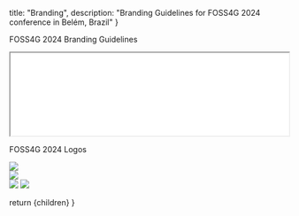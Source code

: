
  title: "Branding",
  description: "Branding Guidelines for FOSS4G 2024 conference in Belém, Brazil"
}

<Heading color="red" bubble>FOSS4G 2024 Branding Guidelines</Heading>

<div className="border-4 border-f4g_red">
  <iframe
    className="pdf sm:h-[800px] h-[400px]"
    src="/foss4g-2024-branding-guidelines.pdf"
    width="100%"
  ></iframe>
</div>

<Heading color="green">FOSS4G 2024 Logos</Heading>

<div className="grid grid-cols-1 sm:grid-cols-3 sm:space-x-4 sm:space-y-2 ">
  <div className="p-4">
    <Image src={Logo1} className="bg-f4g_red rounded-lg" />
  </div>
  <div className="p-4">
    <Image src={Logo2} />
  </div>
  <div className="grid space-y-4">
    <Image src={Logo3} className="bg-f4g_red rounded-lg" />
    <Image src={Logo4} />
  </div>  
</div>

  return <MdxLayout metadata={metadata}>{children}</MdxLayout>
}
